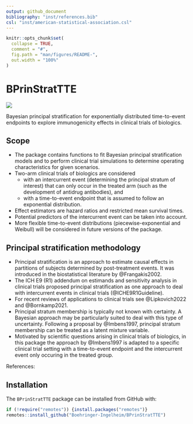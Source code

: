 ```yaml
---
output: github_document
bibliography: "inst/references.bib"
csl: "inst/american-statistical-association.csl"
---
```


<!-- README.md is generated from README.Rmd. Please edit that file -->

```r
knitr::opts_chunk$set(
  collapse = TRUE,
  comment = "#",
  fig.path = "man/figures/README-",
  out.width = "100%"
)
```

# BPrinStratTTE

<!-- badges: start -->
[![](https://img.shields.io/badge/lifecycle-experimental-orange.svg)](https://lifecycle.r-lib.org/articles/stages.html#experimental)
<!-- badges: end -->

Bayesian principal stratification for exponentially distributed time-to-event endpoints to explore immunogenicity effects in clinical trials of biologics.

## Scope

- The package contains functions to fit Bayesian principal stratification models and to perform clinical trial simulations to determine operating characteristics for given scenarios.
- Two-arm clinical trials of biologics are considered 
  - with an intercurrent event (determining the principal stratum of interest) that can only occur in the treated arm (such as the development of antidrug antibodies), and
  - with a time-to-event endpoint that is assumed to follow an exponential distribution.
- Effect estimators are hazard ratios and restricted mean survival times.
- Potential predictors of the intercurrent event can be taken into account.
- More flexible time-to-event distributions (piecewise-exponential and Weibull) will be considered in future versions of the package.


## Principal stratification methodology

- Principal stratification is an approach to estimate causal effects in partitions of subjects determined by post-treatment events. It was introduced in the biostatistical literature by @Frangakis2002.
- The ICH E9 (R1) addendum on estimands and sensitivity analysis in clinical trials proposed principal stratification as one approach to deal with intercurrent events in clinical trials (@ICHE9R1Guideline).
- For recent reviews of applications to clinical trials see @Lipkovich2022 and @Bornkamp2021. 
- Principal stratum membership is typically not known with certainty. A Bayesian approach may be particularly suited to deal with this type of uncertainty. Following a proposal by @Imbens1997, principal stratum membership can be treated as a latent mixture variable. 
- Motivated by scientific questions arising in clinical trials of biologics, in this package the approach by @Imbens1997 is adapted to a specific clinical trial setting with a time-to-event endpoint and the intercurrent event only occuring in the treated group. 

<!-- <font size="3"> -->
References: <br>
<div id="refs"></div>
<!-- </font> -->


## Installation

The `BPrinStratTTE` package can be installed from GitHub with: 

```r
if (!require("remotes")) {install.packages("remotes")}
remotes::install_github("Boehringer-Ingelheim/BPrinStratTTE")
```



